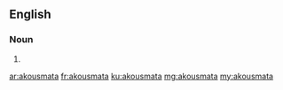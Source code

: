==English==

===Noun===
{{head|en}} {{p}}

# {{plural of|akousma}}

[[ar:akousmata]]
[[fr:akousmata]]
[[ku:akousmata]]
[[mg:akousmata]]
[[my:akousmata]]